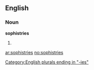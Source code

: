 ==English==

===Noun===
'''sophistries'''

# {{plural of|[[sophistry]]}}

[[Category:English plurals ending in "-ies"]]

[[ar:sophistries]]
[[no:sophistries]]